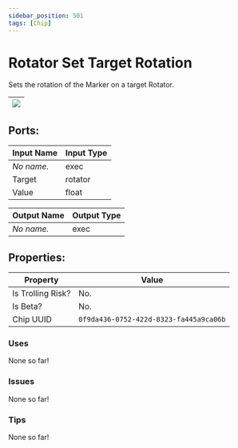 ```yaml
---
sidebar_position: 501
tags: [Chip]
---
```


# Rotator Set Target Rotation


Sets the rotation of the Marker on a target Rotator.

| ![](https://images-ext-2.discordapp.net/external/MPmIaQzlEPmgGWlgi-WxBBXt0Bjv_zWPkg1y1f_sy3s/https/www.recroomcircuits.com/image/circuit/absolute-value?width=206&height=108) |
|-----|

## Ports:

| Input Name | Input Type |
|-----------|-----------|
| *No name.* | exec |
| Target | rotator |
| Value | float |

| Output Name | Output Type |
|-----------|-----------|
| *No name.* | exec |

## Properties:

| Property  | Value |
|-------------------|-----------|
| Is Trolling Risk? | No. |
| Is Beta? | No. |
| Chip UUID | `0f9da436-0752-422d-8323-fa445a9ca06b` |

### Uses
None so far!

### Issues
None so far!

### Tips
None so far!
